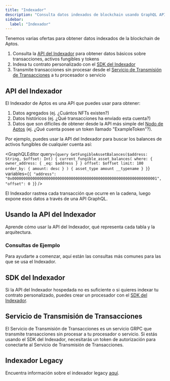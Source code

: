 ```yaml
---
title: "Indexador"
description: "Consulta datos indexados de blockchain usando GraphQL API, crea procesadores personalizados con el SDK del Indexador, o transmite transacciones en bruto desde la blockchain Aptos"
sidebar:
  label: "Indexador"
---
```




Tenemos varias ofertas para obtener datos indexados de la blockchain de Aptos.

1. Consulta la [API del Indexador](/es/build/indexer/indexer-api) para obtener datos básicos sobre transacciones, activos fungibles y tokens
2. Indexa tu contrato personalizado con el [SDK del Indexador](/es/build/indexer/indexer-sdk)
3. Transmite transacciones sin procesar desde el [Servicio de Transmisión de Transacciones](/es/build/indexer/txn-stream) a tu procesador o servicio

## API del Indexador

El Indexador de Aptos es una API que puedes usar para obtener:

1. Datos agregados (ej. ¿Cuántos NFTs existen?)
2. Datos históricos (ej. ¿Qué transacciones ha enviado esta cuenta?)
3. Datos que son difíciles de obtener desde la API más simple del [Nodo de Aptos](/es/build/apis/fullnode-rest-api) (ej. ¿Qué cuenta posee un token llamado "ExampleToken"?).

Por ejemplo, puedes usar la API del Indexador para buscar los balances de activos fungibles de cualquier cuenta así:

<GraphQLEditor
  query={`query GetFungibleAssetBalances($address: String, $offset: Int) {
  current_fungible_asset_balances(
    where: { owner_address: { _eq: $address } }
    offset: $offset
    limit: 100
    order_by: { amount: desc }
  ) {
    asset_type
    amount
    __typename
  }
}`}
  variables={`{
  "address": "0x0000000000000000000000000000000000000000000000000000000000000001",
  "offset": 0
}`}
/>

<Aside type="note">
  El Indexador rastrea cada transacción que ocurre en la cadena, luego expone esos datos a través de una API GraphQL.
</Aside>

## Usando la API del Indexador

Aprende cómo usar la API del Indexador, qué representa cada tabla y la arquitectura.

<CardGrid>
  <LinkCard href="/es/build/indexer/indexer-api" title="Accediendo a la API" description="Aprende cómo consultar la API del Indexador." />

  <LinkCard href="/es/build/indexer/indexer-api/indexer-reference" title="Referencia de Tablas del Indexador" description="Referencia detallada para las tablas del Indexador y sus esquemas." />

  <LinkCard href="/es/build/indexer/indexer-api/architecture" title="Arquitectura" description="Diseño detallado de la arquitectura del Indexador." />

  <LinkCard href="/es/build/indexer/indexer-api/self-hosted" title="API del Indexador Auto-hospedada" description="Hospeda tu propia API del Indexador" />
</CardGrid>

### Consultas de Ejemplo

Para ayudarte a comenzar, aquí están las consultas más comunes para las que se usa el Indexador.

<CardGrid>
  <LinkCard href="/es/build/indexer/indexer-api/fungible-asset-balances" title="Obtener Balances de Activos Fungibles" description="Obtén todos los activos fungibles que una cuenta posee actualmente." />

  <LinkCard href="/es/build/indexer/indexer-api/account-transactions" title="Obtener Transacciones de Cuenta" description="Obtén todas las transacciones que impactan una cuenta." />

  <LinkCard href="/es/build/indexer/indexer-api/ans-lookup" title="Obtener Nombre de Aptos" description="Recupera el nombre de Aptos asociado con una cuenta (a través del ANS)." />

  <LinkCard href="/es/build/indexer/indexer-api/fungible-asset-info" title="Obtener Información de Activo Fungible" description="Obtén información detallada sobre un activo fungible específico." />

  <LinkCard href="/es/build/indexer/indexer-api/get-nft-collections" title="Obtener Colecciones NFT" description="Recupera colecciones NFT poseídas por una cuenta específica." />

  <LinkCard href="/es/build/indexer/indexer-api/get-nfts" title="Obtener NFTs" description="Recupera NFTs individuales poseídos por una cuenta específica." />

  <LinkCard href="/es/build/indexer/indexer-api/token-metadata" title="Obtener Metadatos de Token" description="Obtén información de metadatos para un token específico." />

  <LinkCard href="/es/build/indexer/indexer-api/get-delegators" title="Contar Delegadores en Pool de Staking" description="Recupera el número de delegadores activos en un pool de staking." />
</CardGrid>

## SDK del Indexador

Si la API del Indexador hospedada no es suficiente o si quieres indexar tu contrato personalizado, puedes crear un procesador con el [SDK del Indexador](/es/build/indexer/indexer-sdk).

<CardGrid>
  <LinkCard href="/es/build/indexer/indexer-sdk/quickstart" title="Guía de Inicio Rápido" description="Comienza con el SDK del Indexador" />

  <LinkCard href="/es/build/indexer/indexer-sdk/documentation" title="Documentación" description="Lee documentación sobre el SDK del Indexador" />
</CardGrid>

## Servicio de Transmisión de Transacciones

El Servicio de Transmisión de Transacciones es un servicio GRPC que transmite transacciones sin procesar a tu procesador o servicio.
Si estás usando el SDK del Indexador, necesitarás un token de autorización para conectarte al Servicio de Transmisión de Transacciones.

<CardGrid>
  <LinkCard href="/es/build/indexer/txn-stream/aptos-hosted-txn-stream" title="Servicio de Transmisión de Transacciones Hospedado por Aptos" description="Obtén acceso al Servicio de Transmisión de Transacciones hospedado por Aptos" />
</CardGrid>

## Indexador Legacy

Encuentra información sobre el indexador legacy [aquí](/es/build/indexer/legacy).
